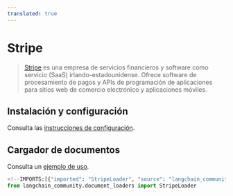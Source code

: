 ```yaml
---
translated: true
---
```


# Stripe

>[Stripe](https://stripe.com/en-ca) es una empresa de servicios financieros y software como servicio (SaaS) irlando-estadounidense. Ofrece software de procesamiento de pagos y APIs de programación de aplicaciones para sitios web de comercio electrónico y aplicaciones móviles.

## Instalación y configuración

Consulta las [instrucciones de configuración](/docs/integrations/document_loaders/stripe).

## Cargador de documentos

Consulta un [ejemplo de uso](/docs/integrations/document_loaders/stripe).

```python
<!--IMPORTS:[{"imported": "StripeLoader", "source": "langchain_community.document_loaders", "docs": "https://api.python.langchain.com/en/latest/document_loaders/langchain_community.document_loaders.stripe.StripeLoader.html", "title": "Stripe"}]-->
from langchain_community.document_loaders import StripeLoader
```
